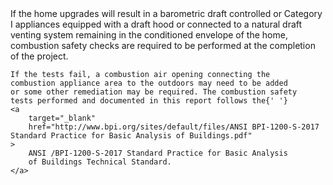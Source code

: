 <Collapsible header="Combustion Appliance Safety Testing Details">
    If the home upgrades will result in a barometric draft
    controlled or Category I appliances equipped with a draft hood
    or connected to a natural draft venting system remaining in the
    conditioned envelope of the home, combustion safety checks are
    required to be performed at the completion of the project.
    
    If the tests fail, a combustion air opening connecting the
    combustion appliance area to the outdoors may need to be added
    or some other remediation may be required. The combustion safety
    tests performed and documented in this report follows the{' '}
    <a
        target="_blank"
        href="http://www.bpi.org/sites/default/files/ANSI BPI-1200-S-2017 Standard Practice for Basic Analysis of Buildings.pdf"
    >
        ANSI /BPI-1200-S-2017 Standard Practice for Basic Analysis
        of Buildings Technical Standard.
    </a>
</Collapsible>
<CombustionSafetyChecks path="combustion_safety_tests" />